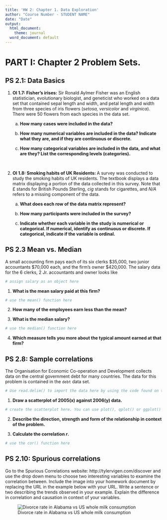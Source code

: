 ```yaml
---
title: 'HW 2: Chapter 1. Data Exploration'
author: "Course Number - STUDENT NAME"
date: "Date"
output:
  html_document:
    theme: journal
  word_document: default
---
```


# PART I: Chapter 2 Problem Sets.


## PS 2.1: Data Basics

1. **OI 1.7: Fisher's irises:** Sir Ronald Aylmer Fisher was an English statistician, evolutionary biologist, 
    and geneticist who worked on a data set that contained sepal length and width, and petal length and width 
    from three species of iris flowers (_setosa, versicolor_ and _virginica_). There were 50 flowers 
    from each species in the data set.

    a. **How many cases were included in the data?**
    
    b. **How many numerical variables are included in the data? Indicate what they are, and if they are continuous or discrete.**
    
    c. **How many categorical variables are included in the data, and what are they? List the corresponding levels (categories).**
    

<br>

2. **OI 1.8: Smoking habits of UK Residents: ** A survey was conducted to study the smoking habits 
   of UK residents. The textbook displays a data matrix displaying a portion of the data collected 
   in this survey. Note that &#163; stands for British Pounds Sterling, _cig_ stands for 
   cigarettes, and _N/A_ refers to a missing component of the data. 
   
    a. **What does each row of the data matrix represent?**
  
    b. **How many participants were included in the survey?**
  
    c. **Indicate whether each variable in the study is numerical or categorical. If numerical, identify as 
    continuous or discrete. If categorical, indicate if the variable is ordinal.**
  



## PS 2.3 Mean vs. Median 
A small accounting firm pays each of its six clerks $35,000, two junior accountants $70,000 each, 
and the firm's owner $420,000. The salary data for the 6 clerks, 2 Jr. accountants and owner looks like
```r
# assign salary as an object here
```

1. **What is the mean salary paid at this firm?**
```r
# use the mean() function here
```



2. **How many of the employees earn less than the mean?**


  
3. **What is the median salary?**
```r
# use the median() function here
```

4. **Which measure tells you more about the typical amount earned at that firm?**



## PS 2.8: Sample correlations
The Organisation for Economic Co-operation and Development collects data on the central government debt for many countries. 
The data for this problem is contained in the `debt` data set. 

```r
# Use read.delim() to import the data here by using the code found on the datasets page
```

1. **Draw a scatterplot of 2005(x) against 2006(y) data.**
```r
# create the scatterplot here. You can use plot(), qplot() or ggplot()

```


2. **Describe the direction,  strength and form of the relationship in context of the problem.**
   
   
   
3. **Calculate the correlation $r$.**
```r
# use the cor() function here

```



## PS 2.10: Spurious correlations
Go to the Spurious Correlations website: http://tylervigen.com/discover and use the drop down menu to choose two interesting variables to examine the correlation between. Include the image into your homework document by replacing the URL in the example below with your URL. Write a sentence or two describing the trends observed in your example. Explain the difference in correlation and causation in context of your variables.

![Divorce rate in Alabama vs US whole milk consumption](http://tylervigen.com/correlation_project/correlation_images/divorce-rate-in-alabama_per-capita-consumption-of-whole-milk-us.png)





